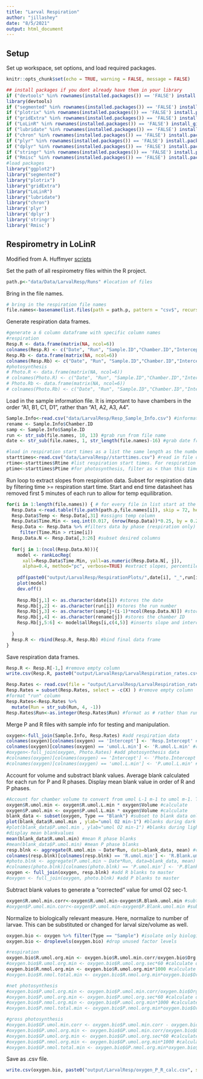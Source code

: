 ```yaml
---
title: "Larval Respiration"
author: "jillashey"
date: "8/5/2021"
output: html_document
---
```


## Setup  

Set up workspace, set options, and load required packages.    
```r
knitr::opts_chunk$set(echo = TRUE, warning = FALSE, message = FALSE)
```

```r
## install packages if you dont already have them in your library
if ("devtools" %in% rownames(installed.packages()) == 'FALSE') install.packages('devtools') 
library(devtools)
if ("segmented" %in% rownames(installed.packages()) == 'FALSE') install.packages('segmented') 
if ("plotrix" %in% rownames(installed.packages()) == 'FALSE') install.packages('plotrix') 
if ("gridExtra" %in% rownames(installed.packages()) == 'FALSE') install.packages('gridExtra') 
if ("LoLinR" %in% rownames(installed.packages()) == 'FALSE') install_github('colin-olito/LoLinR') 
if ("lubridate" %in% rownames(installed.packages()) == 'FALSE') install.packages('lubridate') 
if ("chron" %in% rownames(installed.packages()) == 'FALSE') install.packages('chron') 
if ("plyr" %in% rownames(installed.packages()) == 'FALSE') install.packages('plyr') 
if ("dplyr" %in% rownames(installed.packages()) == 'FALSE') install.packages('dplyr') 
if ("stringr" %in% rownames(installed.packages()) == 'FALSE') install.packages('stringr') 
if ("Rmisc" %in% rownames(installed.packages()) == 'FALSE') install.packages('Rmisc') 
#load packages
library("ggplot2")
library("segmented")
library("plotrix")
library("gridExtra")
library("LoLinR")
library("lubridate")
library("chron")
library('plyr')
library('dplyr')
library('stringr')
library('Rmisc')
```


## Respirometry in LoLinR

Modified from A. Huffmyer [scripts](https://github.com/AHuffmyer/EarlyLifeHistory_Energetics/blob/master/Mcap2020/Scripts/Respiration/Respirometry_Extraction_Mcap2020.Rmd)  

Set the path of all respirometry files within the R project.   
```r
path.p<-"data/Data/LarvalResp/Runs" #location of files
```

Bring in the file names.
```r
# bring in the respiration file names
file.names<-basename(list.files(path = path.p, pattern = "csv$", recursive = TRUE)) #list all csv file names in the folder and subfolders
```

Generate respiration data frames.
```r
#generate a 6 column dataframe with specific column names
#respiration
Resp.R <- data.frame(matrix(NA, ncol=6))
colnames(Resp.R) <- c("Date", "Run", "Sample.ID","Chamber.ID","Intercept", "umol.L.min")
Resp.Rb <- data.frame(matrix(NA, ncol=6))
colnames(Resp.Rb) <- c("Date", "Run", "Sample.ID","Chamber.ID","Intercept", "umol.L.min")
#photosynthesis 
# Photo.R <- data.frame(matrix(NA, ncol=6))
# colnames(Photo.R) <- c("Date", "Run", "Sample.ID","Chamber.ID","Intercept", "umol.L.min")
# Photo.Rb <- data.frame(matrix(NA, ncol=6))
# colnames(Photo.Rb) <- c("Date", "Run", "Sample.ID","Chamber.ID","Intercept", "umol.L.min")
```

Load in the sample information file. It is important to have chambers in the order "A1, B1, C1, D1", rather than "A1, A2, A3, A4".  
```r
Sample.Info<-read.csv("data/LarvalResp/Resp_Sample_Info.csv") #information on life stage, number of individuals, runs, etc.
rename <- Sample.Info$Chamber.ID
samp <- Sample.Info$Sample.ID
run <- str_sub(file.names, 10, 13) #grab run from file name
date <- str_sub(file.names, 1, str_length(file.names)-16) #grab date from file name

#load in respiration start times as a list the same length as the number of files
starttimes<-read.csv("data/LarvalResp//starttimes.csv") #read in file of starting R and P phase times
rtime<-starttimes$Rtime #list respiration start times. For respiration measurements, filter as > than this time
ptime<-starttimes$Ptime #for photosynthesis, filter as < than this time
```

Run loop to extract slopes from respiration data. Subset for respiration data by filtering time >= respiration start time. Start and end time datasheet has removed first 5 minutes of each run to allow for temp equilibration.  
```r
for(i in 1:length(file.names)) { # for every file in list start at the first and run this following function
  Resp.Data <-read.table(file.path(path.p,file.names[i]), skip = 72, header=T, sep=",", na.string="NA", fill = TRUE, as.is=TRUE, fileEncoding="latin1") #reads in the data files
  Resp.Data$Temp <- Resp.Data[,31] #assigns temp column
  Resp.Data$Time.Min <- seq.int(0.017, (nrow(Resp.Data))*0.25, by = 0.25) #set time in min
  Resp.Data <- Resp.Data %>% #filters data by phase (respiration only)
     filter(Time.Min > rtime[i])
  Resp.Data.N <- Resp.Data[,3:26] #subset desired columns
  
  for(j in 1:(ncol(Resp.Data.N))){
    model <- rankLocReg(
      xall=Resp.Data$Time.Min, yall=as.numeric(Resp.Data.N[, j]), 
      alpha=0.4, method="pc", verbose=TRUE) #extract slopes, percentile rank method with minimum window size of 0.4. This means that in order to fit a slope, it has to encompass at least 40% of available datapoints. 
    
    pdf(paste0("output/LarvalResp/RespirationPlots/",date[i], "_",run[i],"_",rename[j],"_regression_trunc.pdf")) #generate output file names
    plot(model)
    dev.off()
    
    Resp.Rb[j,1] <- as.character(date[i]) #stores the date
    Resp.Rb[j,2] <- as.character(run[i]) #stores the run number
    Resp.Rb[j,3] <- as.character(samp[j+(i-1)*ncol(Resp.Data.N)]) #stores the sample ID
    Resp.Rb[j,4] <- as.character(rename[j]) #stores the chamber ID
    Resp.Rb[j,5:6] <- model$allRegs[i,c(4,5)] #inserts slope and intercept in the dataframe
    
  }
  Resp.R <- rbind(Resp.R, Resp.Rb) #bind final data frame
}
```

Save respiration data frames.  
```r
Resp.R <- Resp.R[-1,] #remove empty column
write.csv(Resp.R, paste0("output/LarvalResp/LarvalRespiration_rates.csv", sep="")) #save respiration rate data
```

```r
Resp.Rates <- read.csv(file = "output/LarvalResp/LarvalRespiration_rates.csv") #read file back in so slopes don't have to be generated every time
Resp.Rates = subset(Resp.Rates, select = -c(X) ) #remove empty column
#format "run" column
Resp.Rates<-Resp.Rates %>%
  mutate(Run = str_sub(Run, 4, -1))
Resp.Rates$Run<-as.integer(Resp.Rates$Run) #format as # rather than run #, set as integer
```

<!-- Run loop to extract slopes from photosynthesis data ( time < respiration start time).  -->

<!-- ```{r, warning=FALSE, message=FALSE} -->
<!-- for(i in 1:length(file.names)) { # for every file in list start at the first and run this following function -->
<!--   Photo.Data <-read.table(file.path(path.p,file.names[i]), skip = 72, header=T, sep=",", na.string="NA", fill = TRUE, as.is=TRUE, fileEncoding="latin1") #reads in the data files -->
<!--   Photo.Data$Temp <- Photo.Data[,31] #assign temperature column -->
<!--   Photo.Data$Time.Min <- seq.int(0.017, (nrow(Photo.Data))*0.25, by = 0.25) #set time in min -->
<!--   Photo.Data <- Photo.Data %>% #filters data by phase (photosynthesis only) -->
<!--      filter(Time.Min <= ptime[i]) -->
<!--   Photo.Data.N <- Photo.Data[,3:26] #select desired columns -->

<!--   for(j in 1:(ncol(Photo.Data.N))){ -->
<!--     model <- rankLocReg( -->
<!--       xall=Photo.Data$Time.Min, yall=as.numeric(Photo.Data.N[, j]), -->
<!--       alpha=0.4, method="pc", verbose=TRUE) #extract slopes with percentile method and required minimum window of 40% of data to extract slope -->

<!--     pdf(paste0("Mcap2020/Output/Respiration/PhotosynthesisPlots/",date[i], "_",run[i],"_",rename[j],"_regression_trunc.pdf")) #generate output files -->
<!--     plot(model) -->
<!--     dev.off() -->

<!--     Photo.Rb[j,1] <- as.character(date[i]) #stores the date -->
<!--     Photo.Rb[j,2] <- as.character(run[i]) #stores the run number -->
<!--     Photo.Rb[j,3] <- as.character(samp[j+(i-1)*ncol(Photo.Data.N)]) #stores the sample ID -->
<!--     Photo.Rb[j,4] <- as.character(rename[j]) #stores the chamber ID -->
<!--     Photo.Rb[j,5:6] <- model$allRegs[i,c(4,5)] #inserts slope and intercept in the dataframe -->

<!--   } -->
<!--   Photo.R <- rbind(Photo.R, Photo.Rb) #bind final data frame -->
<!-- } -->
<!-- ``` -->

<!-- Save photosynthesis data frames.   -->

<!-- ```{r, warning=FALSE, message=FALSE} -->
<!-- Photo.R <- Photo.R[-1,] #remove empty row -->
<!-- write.csv(Photo.R, paste0("Mcap2020/Output/Respiration/Photosynthesis_rates_Mcap2020.csv", sep="")) #save P rates -->
<!-- ``` -->

<!-- ```{r, warning=FALSE, message=FALSE} -->
<!-- Photo.Rates <- read.csv(file = "Mcap2020/Output/Respiration/Photosynthesis_rates_Mcap2020.csv") #import P rates -->
<!-- Photo.Rates = subset(Photo.Rates, select = -c(X) ) #remove empty column -->
<!-- #format "run" column -->
<!-- Photo.Rates<-Photo.Rates %>% #Format as "#" rather than "Run#" -->
<!--   mutate(Run = str_sub(Run, 4, -1)) -->
<!-- Photo.Rates$Run<-as.integer(Photo.Rates$Run) #format as integer -->
<!-- ``` -->

Merge P and R files with sample info for testing and manipulation.  
```r
oxygen<-full_join(Sample.Info, Resp.Rates) #add respiration data
colnames(oxygen)[colnames(oxygen) == 'Intercept'] <- 'Resp.Intercept' #rename to specify R
colnames(oxygen)[colnames(oxygen) == 'umol.L.min'] <- 'R.umol.L.min' #rename to specify R
#oxygen<-full_join(oxygen, Photo.Rates) #add photosynthesis data
#colnames(oxygen)[colnames(oxygen) == 'Intercept'] <- 'Photo.Intercept' #rename to specify P
#colnames(oxygen)[colnames(oxygen) == 'umol.L.min'] <- 'P.umol.L.min' #rename to specify P
```

Account for volume and substract blank values. Average blank calculated for each run for P and R phases. Display mean blank value in order of R and P phases.    
```r
#Account for chamber volume to convert from umol L-1 m-1 to umol m-1. This standardizes across water volumes (different because of coral size) and removes per Liter
oxygen$R.umol.min <- oxygen$R.umol.L.min * oxygen$Volume #calculate
oxygen$P.umol.min <- oxygen$P.umol.L.min * oxygen$Volume #calculate
blank_data <- subset(oxygen, Type == "Blank") #subset to blank data only
plot(blank_data$R.umol.min , ylab="umol O2 min-1") #blanks during dark phase
#plot(blank_data$P.umol.min , ylab="umol O2 min-1") #blanks during light phase
#display mean blankvalues
mean(blank_data$R.umol.min) #mean R phase blanks
#mean(blank_data$P.umol.min) #mean P phase blanks
resp.blnk <- aggregate(R.umol.min ~ Date*Run, data=blank_data, mean) #calculate average blank during light for each run
colnames(resp.blnk)[colnames(resp.blnk) == 'R.umol.min'] <- 'R.Blank.umol.min' #rename to specify blank for R
#photo.blnk <- aggregate(P.umol.min ~ Date*Run, data=blank_data, mean) #calculate average blank during dark for each run
#colnames(photo.blnk)[colnames(photo.blnk) == 'P.umol.min'] <- 'P.Blank.umol.min' #rename to specify blank for P
oxygen <- full_join(oxygen, resp.blnk) #add R blanks to master
#oxygen <- full_join(oxygen, photo.blnk) #add P blanks to master
```

Subtract blank values to generate a "corrected" value for umol O2 sec-1.  
```r
oxygen$R.umol.min.corr<-oxygen$R.umol.min-oxygen$R.Blank.umol.min #subtract R blanks
#oxygen$P.umol.min.corr<-oxygen$P.umol.min-oxygen$P.Blank.umol.min #subtract P blanks
```

Normalize to biologically relevant measure. Here, normalize to number of larvae. This can be substituted or changed for larval size/volume as well.
```r
oxygen.bio <- oxygen %>% filter(Type == "Sample") #isolate only biological samples and drop unused factor levels 
oxygen.bio <- droplevels(oxygen.bio) #drop unused factor levels

#respiration
oxygen.bio$R.umol.org.min <- oxygen.bio$R.umol.min.corr/oxygen.bio$Org.Number #calculate oxygen per organism (larvae or recruit)
#oxygen.bio$R.umol.org.min <- oxygen.bio$R.umol.org.sec*60 #calculate oxygen per organism per minute - not used in this script
oxygen.bio$R.nmol.org.min <- oxygen.bio$R.umol.org.min*1000 #calculate nanmoles 
#oxygen.bio$R.nmol.total.min <- oxygen.bio$R.nmol.org.min*oxygen.bio$Org.Number #calculate total gross photosynthesis (not normalized to number of organisms) 

#net photosynthesis
#oxygen.bio$P.umol.org.min <- oxygen.bio$P.umol.min.corr/oxygen.bio$Org.Number #calculate oxygen per organism (larvae or recruit)
#oxygen.bio$P.umol.org.min <- oxygen.bio$P.umol.org.sec*60 #calculate oxygen per organism per minute - not used in this script
#oxygen.bio$P.nmol.org.min <- oxygen.bio$P.umol.org.min*1000 #calculate nanmoles 
#oxygen.bio$P.nmol.total.min <- oxygen.bio$P.nmol.org.min*oxygen.bio$Org.Number #calculate total gross photosynthesis (not normalized to number of organisms) 

#gross photosynthesis
#oxygen.bio$GP.umol.min.corr <- oxygen.bio$P.umol.min.corr - oxygen.bio$R.umol.min.corr #calculate gross photosynthesis by subtracting out oxygen consumption from respiration
#oxygen.bio$GP.umol.org.min <- oxygen.bio$GP.umol.min.corr/oxygen.bio$Org.Number #calculate oxygen per organism (larvae or recruit)
#oxygen.bio$GP.umol.org.min <- oxygen.bio$GP.umol.org.sec*60 #calculate oxygen per organism per minute - not used in this script
#oxygen.bio$GP.nmol.org.min <- oxygen.bio$GP.umol.org.min*1000 #calculate nanmoles 
#oxygen.bio$GP.nmol.total.min <- oxygen.bio$GP.nmol.org.min*oxygen.bio$Org.Number #calculate total gross photosynthesis (not normalized to number of organisms) 
```

Save as .csv file.  
```r
write.csv(oxygen.bio, paste0("output/LarvalResp/oxygen_P_R_calc.csv", sep="")) #save final file
```


